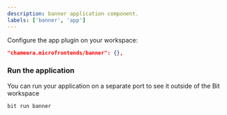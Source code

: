 ```yaml
---
description: banner application component.
labels: ['banner', 'app']
---
```


Configure the app plugin on your workspace:

```json
"chameera.microfrontends/banner": {},
```

### Run the application

You can run your application on a separate port to see it outside of the Bit workspace

```bash
bit run banner
```
